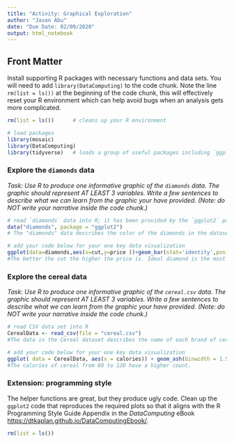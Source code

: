 ```yaml
---
title: "Activity: Graphical Exploration"
author: "Jason Abu"
date: "Due Date: 02/09/2020"
output: html_notebook
---
```




## Front Matter

Install supporting R packages with necessary functions and data sets.  You will need to add `library(DataComputing)` to the code chunk.  Note the line `rm(list = ls())` at the beginning of the code chunk, this will effectively reset your R environment which can help avoid bugs when an analysis gets more complicated.  


```r
rm(list = ls())      # cleans up your R environment

# load packages
library(mosaic)
library(DataComputing)
library(tidyverse)   # loads a group of useful packages including `ggplot2`


```



### Explore the `diamonds` data

*Task: Use R to produce one informative graphic of the `diamonds` data.  The graphic should represent AT LEAST 3 variables.  Write a few sentences to describe what we can learn from the graphic your have provided.  (Note: do NOT write your narrative inside the code chunk.)*


```r
# read `diamonds` data into R; it has been provided by the `ggplot2` package
data("diamonds", package = "ggplot2")
# The "diamonds" data describes the color of the diamonds in the dataset such as E, H, and F. It also describes the price of diamonds.

# add your code below for your one key data visualization
ggplot(data=diamonds,aes(x=cut,y=price ))+geom_bar(stat='identity',position='stack', width=.9)+scale_fill_brewer(type='seq',palette=1) 
#The better the cut the higher the price is. Ideal diamond is the most expensive.

```



### Explore the cereal data

*Task: Use R to produce one informative graphic of the `cereal.csv` data.  The graphic should represent AT LEAST 3 variables.  Write a few sentences to describe what we can learn from the graphic your have provided. (Note: do NOT write your narrative inside the code chunk.)*


```r
# read CSV data set into R
CerealData <- read_csv(file = "cereal.csv") 
#The data in the Cereal dataset describes the name of each brand of cereal and the number of calories, protein, sodium, etc.

# add your code below for your one key data visualization
ggplot( data = CerealData, aes(x = calories)) + geom_ash(binwidth = 1.5) + aes(colour = calories) + labs(title = "") + theme(legend.position = "right") 
#The calories of cereal from 80 to 120 have a higher count.

```





### Extension: programming style

The helper functions are great, but they produce ugly code.  Clean up the `ggplot2` code that reproduces the required plots so that it aligns with the R Programming Style Guide Appendix in the *DataComputing* eBook <https://dtkaplan.github.io/DataComputingEbook/>.  

```r
rm(list = ls())
```
